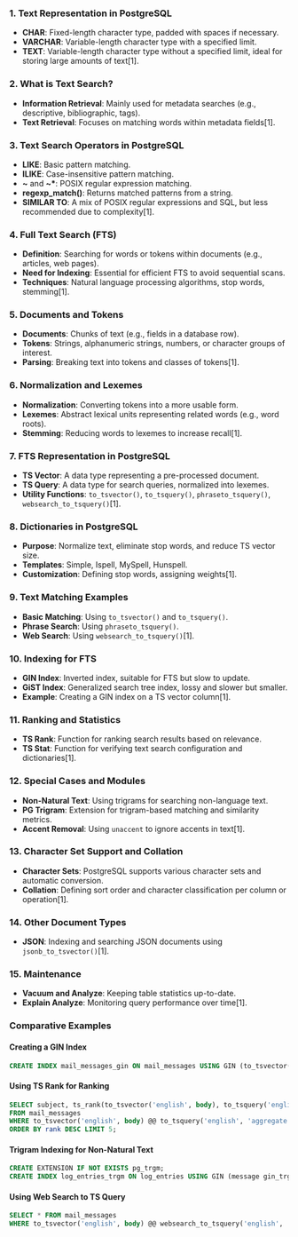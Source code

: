 ### 1. Text Representation in PostgreSQL

- **CHAR**: Fixed-length character type, padded with spaces if necessary.
- **VARCHAR**: Variable-length character type with a specified limit.
- **TEXT**: Variable-length character type without a specified limit, ideal for storing large amounts of text[1].

### 2. What is Text Search?

- **Information Retrieval**: Mainly used for metadata searches (e.g., descriptive, bibliographic, tags).
- **Text Retrieval**: Focuses on matching words within metadata fields[1].

### 3. Text Search Operators in PostgreSQL

- **LIKE**: Basic pattern matching.
- **ILIKE**: Case-insensitive pattern matching.
- **~** and **~\***: POSIX regular expression matching.
- **regexp_match()**: Returns matched patterns from a string.
- **SIMILAR TO**: A mix of POSIX regular expressions and SQL, but less recommended due to complexity[1].

### 4. Full Text Search (FTS)

- **Definition**: Searching for words or tokens within documents (e.g., articles, web pages).
- **Need for Indexing**: Essential for efficient FTS to avoid sequential scans.
- **Techniques**: Natural language processing algorithms, stop words, stemming[1].

### 5. Documents and Tokens

- **Documents**: Chunks of text (e.g., fields in a database row).
- **Tokens**: Strings, alphanumeric strings, numbers, or character groups of interest.
- **Parsing**: Breaking text into tokens and classes of tokens[1].

### 6. Normalization and Lexemes

- **Normalization**: Converting tokens into a more usable form.
- **Lexemes**: Abstract lexical units representing related words (e.g., word roots).
- **Stemming**: Reducing words to lexemes to increase recall[1].

### 7. FTS Representation in PostgreSQL

- **TS Vector**: A data type representing a pre-processed document.
- **TS Query**: A data type for search queries, normalized into lexemes.
- **Utility Functions**: `to_tsvector()`, `to_tsquery()`, `phraseto_tsquery()`, `websearch_to_tsquery()`[1].

### 8. Dictionaries in PostgreSQL

- **Purpose**: Normalize text, eliminate stop words, and reduce TS vector size.
- **Templates**: Simple, Ispell, MySpell, Hunspell.
- **Customization**: Defining stop words, assigning weights[1].

### 9. Text Matching Examples

- **Basic Matching**: Using `to_tsvector()` and `to_tsquery()`.
- **Phrase Search**: Using `phraseto_tsquery()`.
- **Web Search**: Using `websearch_to_tsquery()`[1].

### 10. Indexing for FTS

- **GIN Index**: Inverted index, suitable for FTS but slow to update.
- **GiST Index**: Generalized search tree index, lossy and slower but smaller.
- **Example**: Creating a GIN index on a TS vector column[1].

### 11. Ranking and Statistics

- **TS Rank**: Function for ranking search results based on relevance.
- **TS Stat**: Function for verifying text search configuration and dictionaries[1].

### 12. Special Cases and Modules

- **Non-Natural Text**: Using trigrams for searching non-language text.
- **PG Trigram**: Extension for trigram-based matching and similarity metrics.
- **Accent Removal**: Using `unaccent` to ignore accents in text[1].

### 13. Character Set Support and Collation

- **Character Sets**: PostgreSQL supports various character sets and automatic conversion.
- **Collation**: Defining sort order and character classification per column or operation[1].

### 14. Other Document Types

- **JSON**: Indexing and searching JSON documents using `jsonb_to_tsvector()`[1].

### 15. Maintenance

- **Vacuum and Analyze**: Keeping table statistics up-to-date.
- **Explain Analyze**: Monitoring query performance over time[1].

### Comparative Examples

#### Creating a GIN Index

```sql
CREATE INDEX mail_messages_gin ON mail_messages USING GIN (to_tsvector('english', body));
```

#### Using TS Rank for Ranking

```sql
SELECT subject, ts_rank(to_tsvector('english', body), to_tsquery('english', 'aggregate')) AS rank
FROM mail_messages
WHERE to_tsvector('english', body) @@ to_tsquery('english', 'aggregate')
ORDER BY rank DESC LIMIT 5;
```

#### Trigram Indexing for Non-Natural Text

```sql
CREATE EXTENSION IF NOT EXISTS pg_trgm;
CREATE INDEX log_entries_trgm ON log_entries USING GIN (message gin_trgm_ops);
```

#### Using Web Search to TS Query

```sql
SELECT * FROM mail_messages
WHERE to_tsvector('english', body) @@ websearch_to_tsquery('english', 'stray cat -shelter');
```
